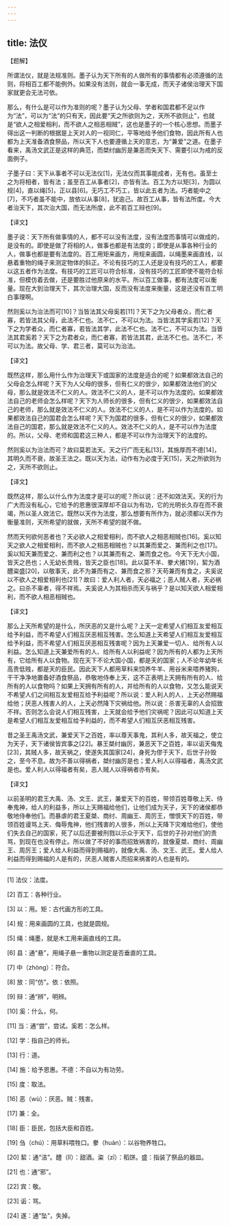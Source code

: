 ```yaml
---
---
---
```

title: 法仪
---





【题解】


所谓法仪，就是法规准则。墨子认为天下所有的人做所有的事情都有必须遵循的法则，将相百工都不能例外。如果没有法则，就会一事无成，而天子诸侯治理天下国家就更会无法可依。


那么，有什么是可以作为准则的呢？墨子认为父母、学者和国君都不足以作为“法”，可以为“法”的只有天，因此要“天之所欲则为之，天所不欲则止”，也就是“欲人之相爱相利，而不欲人之相恶相贼”，这也是墨子的一个核心思想。而墨子得出这一判断的根据是上天对人的一视同仁，平等地给予他们食物，因此所有人也都为上天准备酒食祭品，所以天下人也要遵循上天的意志，为“兼爱”之道。在墨子看来，禹汤文武正是这样的典范，而桀纣幽厉是兼恶而失天下、需要引以为戒的反面例子。


子墨子曰：天下从事者不可以无法仪[1]，无法仪而其事能成者，无有也。虽至士之为将相者，皆有法；虽至百工从事者[2]，亦皆有法。百工为方以矩[3]，为圆以规[4]，直以绳[5]，正以县[6]。无巧工不巧工，皆以此五者为法。巧者能中之[7]，不巧者虽不能中，放依以从事[8]，犹逾己。故百工从事，皆有法所度。今大者治天下，其次治大国，而无法所度，此不若百工辩也[9]。


【译文】


墨子说：天下所有做事情的人，都不可以没有法度，没有法度而事情可以做成的，是没有的。即使是做了将相的人，做事也都是有法度的；即使是从事各种行业的人，做事也都是要有法度的。百工用矩来画方，用规来画圆，以绳墨来画直线，以悬着重物的绳子来测定物体的斜正。不论有技巧的工人还是没有技巧的工人，都要以这五者作为法度。有技巧的工匠可以符合标准，没有技巧的工匠即使不能符合标准，但模仿着去做，还是要胜过他原来的水平。所以百工做事，都有法度可以衡量。现在大到治理天下，其次治理大国，反而没有法度来衡量，这是还没有百工明白事理啊。


然则奚以为治法而可[10]？当皆法其父母奚若[11]？天下之为父母者众，而仁者寡，若皆法其父母，此法不仁也。法不仁，不可以为法。当皆法其学奚若[12]？天下之为学者众，而仁者寡，若皆法其学，此法不仁也。法不仁，不可以为法。当皆法其君奚若？天下之为君者众，而仁者寡，若皆法其君，此法不仁也。法不仁，不可以为法。故父母、学、君三者，莫可以为治法。


【译文】


既然这样，那么用什么作为治理天下或国家的法度是适合的呢？如果都效法自己的父母会怎么样呢？天下为人父母的很多，但有仁义的很少，如果都效法他们的父母，那么就是效法不仁义的人。效法不仁义的人，是不可以作为法度的。如果都效法自己的老师会怎么样呢？天下为人师长的很多，但有仁义的很少，如果都效法自己的老师，那么就是效法不仁义的人。效法不仁义的人，是不可以作为法度的。如果都效法自己的国君会怎么样呢？天下为国君的很多，但有仁义的很少，如果都效法自己的国君，那么就是效法不仁义的人。效法不仁义的人，是不可以作为法度的。所以，父母、老师和国君这三种人，都是不可以作为治理天下的法度的。


然则奚以为治法而可？故曰莫若法天。天之行广而无私[13]，其施厚而不德[14]，其明久而不衰，故圣王法之。既以天为法，动作有为必度于天[15]，天之所欲则为之，天所不欲则止。


【译文】


既然这样，那么以什么作为法度才是可以的呢？所以说：还不如效法天。天的行为广大而没有私心，它给予的恩惠很深厚却不自以为有功，它的光明长久存在而不衰竭，所以圣人效法它。既然以天作为法度，那么想要有所作为，就必须都以天作为衡量准则，天所希望的就做，天所不希望的就不做。


然而天何欲何恶者也？天必欲人之相爱相利，而不欲人之相恶相贼也[16]。奚以知天之欲人之相爱相利，而不欲人之相恶相贼也？以其兼而爱之、兼而利之也[17]。奚以知天兼而爱之、兼而利之也？以其兼而有之、兼而食之也。今天下无大小国，皆天之邑也；人无幼长贵贱，皆天之臣也[18]。此以莫不羊、豢犬猪[19]，絜为酒醴粢盛[20]，以敬事天，此不为兼而有之、兼而食之邪？天苟兼而有食之，夫奚说以不欲人之相爱相利也[21]？故曰：爱人利人者，天必福之；恶人贼人者，天必祸之。曰杀不辜者，得不祥焉。夫奚说人为其相杀而天与祸乎？是以知天欲人相爱相利，而不欲人相恶相贼也。


【译文】


那么上天所希望的是什么，所厌恶的又是什么呢？上天一定希望人们相互友爱相互给予利益，而不希望人们相互厌恶相互残害。怎么知道上天希望人们相互友爱相互给予利益，而不希望人们相互厌恶相互残害呢？因为上天兼爱一切人、给所有人以利益。怎么知道上天兼爱所有的人、给所有人以利益呢？因为所有的人都为上天所有，它给所有人以食物。现在天下不论大国小国，都是天的国家；人不论年幼年长高贵低贱，都是天的臣民。因此天下人都用草料来饲养牛羊、用谷米来喂养猪狗，干干净净地置备好酒食祭品，恭敬地侍奉上天，这不正表明上天拥有所有的人、给所有的人以食物吗？如果上天拥有所有的人，并给所有的人以食物，又怎么能说天不希望人们之间相互友爱相互给予利益呢？所以说：爱人利人的人，上天必然赐福给他；厌恶人残害人的人，上天必然降下灾祸给他。所以说：杀害无辜的人会招致不祥。否则怎么会说人们相互残害，上天就会给予他们灾祸呢？因此可以知道上天是希望人们相互友爱相互给予利益的，而不希望人们相互厌恶相互残害。


昔之圣王禹汤文武，兼爱天下之百姓，率以尊天事鬼，其利人多，故天福之，使立为天子，天下诸侯皆宾事之[22]。暴王桀纣幽厉，兼恶天下之百姓，率以诟天侮鬼[23]，其贼人多，故天祸之，使遂失其国家[24]，身死为僇于天下，后世子孙毁之，至今不息。故为不善以得祸者，桀纣幽厉是也；爱人利人以得福者，禹汤文武是也。爱人利人以得福者有矣，恶人贼人以得祸者亦有矣。


【译文】


以前圣明的君王大禹、汤、文王、武王，兼爱天下的百姓，带领百姓尊敬上天、侍奉鬼神，给人的利益多，所以上天赐福给他们，让他们成为天子，天下的诸侯都恭敬地侍奉他们。而暴虐的君王夏桀、商纣、周幽王、周厉王，憎恨天下的百姓，带领百姓谩骂上天、侮辱鬼神，他们残害的人很多，所以上天降下灾难给他们，使他们失去自己的国家，死了以后还要被刑戮以示众于天下，后世的子孙对他们的责骂，到现在也没有停止。所以做了不好的事而招致祸害的，就像夏桀、商纣、周幽王、周厉王；爱人给人利益而得到赐福的，就像大禹、汤、文王、武王。爱人给人利益而得到赐福的人是有的，厌恶人贼害人而招来祸害的人也是有的。



* * *




[1] 法仪：法度。


[2] 百工：各种行业。


[3] 以：用。矩：古代画方形的工具。


[4] 规：用来画圆的工具，也就是圆规。


[5] 绳：绳墨，就是木工用来画直线的工具。


[6] 县：通“悬”，用绳子悬一重物以测定是否垂直的工具。


[7] 中（zhònɡ）：符合。


[8] 放：同“仿”。依：依照。


[9] 辩：通“辨”，明辨。


[10] 奚：什么，何。


[11] 当：通“尝”，尝试。奚若：怎么样。


[12] 学：指自己的师长。


[13] 行：道。


[14] 施：给予恩惠。不德：不自以为有功劳。


[15] 度：取法。


[16] 恶（wù）：厌恶。贼：残害。


[17] 兼：全。


[18] 臣：臣民，包括大臣和百姓。


[19] 刍（chú）：用草料喂牲口。豢（huàn）：以谷物养牲口。


[20] 絜：通“洁”。醴（lǐ）：甜酒。粢（zī）：稻饼。盛：指装了祭品的器皿。


[21] 也：通“邪”。


[22] 宾：敬。


[23] 诟：骂。


[24] 遂：通“坠”，失掉。